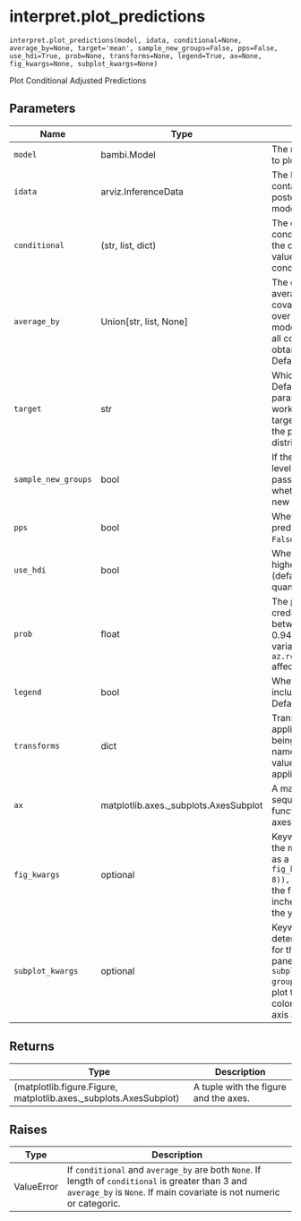 # interpret.plot_predictions { #bambi.interpret.plot_predictions }

`interpret.plot_predictions(model, idata, conditional=None, average_by=None, target='mean', sample_new_groups=False, pps=False, use_hdi=True, prob=None, transforms=None, legend=True, ax=None, fig_kwargs=None, subplot_kwargs=None)`

Plot Conditional Adjusted Predictions

## Parameters

| Name                | Type                                  | Description                                                                                                                                                                                                                                                     | Default    |
|---------------------|---------------------------------------|-----------------------------------------------------------------------------------------------------------------------------------------------------------------------------------------------------------------------------------------------------------------|------------|
| `model`             | bambi.Model                           | The model for which we want to plot the predictions.                                                                                                                                                                                                            | _required_ |
| `idata`             | arviz.InferenceData                   | The InferenceData object that contains the samples from the posterior distribution of the model.                                                                                                                                                                | _required_ |
| `conditional`       | (str, list, dict)                     | The covariates we would like to condition on. If dict, keys are the covariate names and values are the values to condition on.                                                                                                                                  | `None`     |
| `average_by`        | Union\[str, list, None\]              | The covariates we would like to average by. The passed covariate(s) will marginalize over the other covariates in the model. If True, it averages over all covariates in the model to obtain the average estimate. Defaults to `None`.                          | `None`     |
| `target`            | str                                   | Which model parameter to plot. Defaults to 'mean'. Passing a parameter into target only works when pps is False as the target may not be available in the posterior predictive distribution.                                                                    | `'mean'`   |
| `sample_new_groups` | bool                                  | If the model contains group-level effects, and data is passed for unseen groups, whether to sample from the new groups. Defaults to `False`.                                                                                                                    | `False`    |
| `pps`               | bool                                  | Whether to plot the posterior predictive samples. Defaults to `False`.                                                                                                                                                                                          | `False`    |
| `use_hdi`           | bool                                  | Whether to compute the highest density interval (defaults to True) or the quantiles.                                                                                                                                                                            | `True`     |
| `prob`              | float                                 | The probability for the credibility intervals. Must be between 0 and 1. Defaults to 0.94. Changing the global variable `az.rcParam["stats.hdi_prob"]` affects this default.                                                                                     | `None`     |
| `legend`            | bool                                  | Whether to automatically include a legend in the plot. Defaults to `True`.                                                                                                                                                                                      | `True`     |
| `transforms`        | dict                                  | Transformations that are applied to each of the variables being plotted. The keys are the name of the variables, and the values are functions to be applied. Defaults to `None`.                                                                                | `None`     |
| `ax`                | matplotlib.axes._subplots.AxesSubplot | A matplotlib axes object or a sequence of them. If None, this function instantiates a new axes object. Defaults to `None`.                                                                                                                                      | `None`     |
| `fig_kwargs`        | optional                              | Keyword arguments passed to the matplotlib figure function as a dict. For example, `fig_kwargs=dict(figsize=(11, 8)), sharey=True` would make the figure 11 inches wide by 8 inches high and would share the y-axis values.                                     | `None`     |
| `subplot_kwargs`    | optional                              | Keyword arguments used to determine the covariates used for the horizontal, group, and panel axes. For example, `subplot_kwargs=dict(main="x", group="y", panel="z")` would plot the horizontal axis as `x`, the color (hue) as `y`, and the panel axis as `z`. | `None`     |

## Returns

| Type                                                              | Description                           |
|-------------------------------------------------------------------|---------------------------------------|
| (matplotlib.figure.Figure, matplotlib.axes._subplots.AxesSubplot) | A tuple with the figure and the axes. |

## Raises

| Type       | Description                                                                                                                                                                |
|------------|----------------------------------------------------------------------------------------------------------------------------------------------------------------------------|
| ValueError | If `conditional` and `average_by` are both `None`. If length of `conditional` is greater than 3 and `average_by` is `None`. If main covariate is not numeric or categoric. |